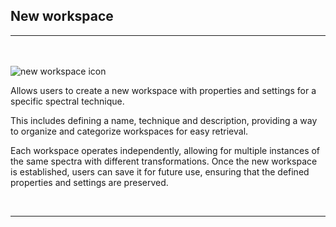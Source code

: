 

## New workspace
<hr></hr>
<br></br>
<Image src={`${imagePath}new_workspace_icon.svg`} alt="new workspace icon" width={65} height={65} />

Allows users to create a new workspace with properties and settings for a specific spectral technique.

This includes defining a name, technique and description, providing a way to organize and categorize workspaces for easy retrieval. 

Each workspace operates independently, allowing for multiple instances of the same spectra with different transformations. Once the new workspace is established, users can save it for future use, ensuring that the defined properties and settings are preserved.

<br />
<hr />
<br />
<WorkspaceManagementFooterLinks imagePath={imagePath} />